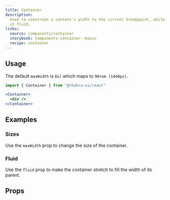 ```yaml
---
title: Container
description:
  Used to constrain a content's width to the current breakpoint, while keeping
  it fluid.
links:
  source: components/container
  storybook: components-container--basic
  recipe: container
---
```


<ExampleTabs name="container-basic" />

## Usage

The default `maxWidth` is `8xl` which maps to `90rem (1440px)`.

```jsx
import { Container } from "@chakra-ui/react"
```

```jsx
<Container>
  <div />
</Container>
```

## Examples

### Sizes

Use the `maxWidth` prop to change the size of the container.

<ExampleTabs name="container-with-sizes" />

### Fluid

Use the `fluid` prop to make the container stretch to fill the width of its
parent.

<ExampleTabs name="container-with-fluid" />

## Props

<PropTable component="Container" part="Container" />
